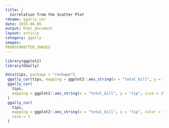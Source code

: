 ---
title: |
  Correlation from the Scatter Plot
rdname: ggally_cor
date: 2015-06-06
output: html_document
layout: article
category: ggally
images:
FRONTFOMATTER_IMAGES
---

```{r, echo = FALSE, message = FALSE}
library(ggplot2)
library(GGally)
```

```{r ggally_cor, cache = TRUE}

data(tips, package = "reshape")
 ggally_cor(tips, mapping = ggplot2::aes_string(x = "total_bill", y = "tip"))
 ggally_cor(
   tips,
   mapping = ggplot2::aes_string(x = "total_bill", y = "tip", size = 15, colour = "red")
 )
 ggally_cor(
   tips,
   mapping = ggplot2::aes_string(x = "total_bill", y = "tip", color = "sex"),
   size = 5
 )



```